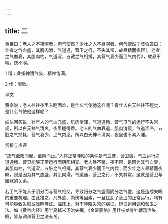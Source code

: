 ```yaml
---
---
---
```

title: 二
---




黄帝曰：老人之不夜瞑者，何气使然？少壮之人不昼瞑者，何气使然？岐伯答曰：壮者之气血盛，其肌肉滑，气道通，营卫之行，不失其常，故昼精而夜瞑1。老者之气血衰，其肌肉枯，气道涩，五藏之气相搏，其营气衰少而卫气内伐2，故昼不精，夜不瞑。

1 精：此指神清气爽，精神饱满。

2 伐：衰败。

译文

黄帝说：老人往往夜里入睡困难，是什么气使他这样呢？青壮人白天往往不睡觉，是什么气使他这样呢？

岐伯回答说：壮年人的气血充盛，肌肉滑润，气道通畅，营气卫气的运行不失常规，所以白天神气清爽，夜里睡得香。老人的气血衰退，肌肉消瘦，气道涩滞，五脏之气损耗，营气衰少，卫气内乏，所以白天神不清爽，夜里也不易入睡。

赏析与点评

“故气至阳而起，至阴而止。”人体正常睡眠的条件是气血盛，营卫强，气血运行之道通畅，营卫能够正常运行而阴阳相交。老人昼不精、夜不瞑，是因为其气血衰，其肌肉枯，气道涩，五脏之气相搏，其营气衰少而卫气内伐；而少壮之人昼精而夜瞑，则是因为其气血盛，其肌肉滑，气道通，营卫之行，不失其常。这就是营卫与寤寐的关系。

若卫气不能入于阴分而与营气相交，导致阳分之气盛而阴分之气虚，这是造成失眠的重要机理。由此推之，凡外感、内伤等因素，一旦扰乱了营卫的正常运行，均有可能导致失眠或嗜睡等证。临床上，对于睡眠失常的病证，辨证运用调和营卫之法。如《黄帝内经》用半夏秫米汤治失眠，《金匮要略》用桂枝龙骨牡蛎汤治失眠，皆与调和营卫之法有关。